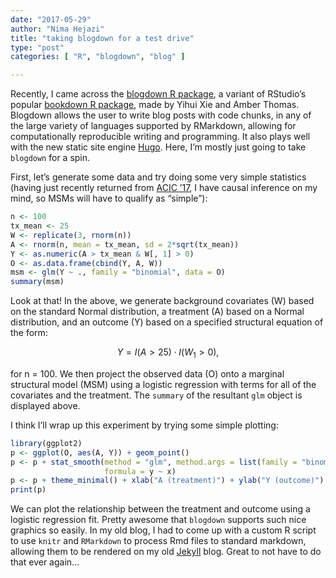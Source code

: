 ```yaml
---
date: "2017-05-29"
author: "Nima Hejazi"
title: "taking blogdown for a test drive"
type: "post"
categories: [ "R", "blogdown", "blog" ]

---
```


Recently, I came across the [blogdown R
package](https://bookdown.org/yihui/blogdown/), a variant of RStudio's popular
[bookdown R package](https://bookdown.org/yihui/bookdown/), made by Yihui Xie
and Amber Thomas. Blogdown allows the user to write blog posts with code chunks,
in any of the large variety of languages supported by RMarkdown, allowing for
computationally reproducible writing and programming. It also plays well with
the new static site engine [Hugo](https://gohugo.io/). Here, I'm mostly just
going to take `blogdown` for a spin.

First, let's generate some data and try doing some very simple statistics
(having just recently returned from [ACIC '17](http://causal.unc.edu/acic2017/),
I have causal inference on my mind, so MSMs will have to qualify as "simple"):

```r
n <- 100
tx_mean <- 25
W <- replicate(3, rnorm(n))
A <- rnorm(n, mean = tx_mean, sd = 2*sqrt(tx_mean))
Y <- as.numeric(A > tx_mean & W[, 1] > 0)
O <- as.data.frame(cbind(Y, A, W))
msm <- glm(Y ~ ., family = "binomial", data = O)
summary(msm)
```

Look at that! In the above, we generate background covariates (W) based on the
standard Normal distribution, a treatment (A) based on a Normal distribution,
and an outcome (Y) based on a specified structural equation of the form:

$$Y = I(A > 25) \cdot I(W_1 > 0),$$

for n = 100. We then project the observed data (O) onto a marginal structural
model (MSM) using a logistic regression with terms for all of the covariates and
the treatment. The `summary` of the resultant `glm` object is displayed above.

I think I'll wrap up this experiment by trying some simple plotting:

```r
library(ggplot2)
p <- ggplot(O, aes(A, Y)) + geom_point()
p <- p + stat_smooth(method = "glm", method.args = list(family = "binomial"),
                     formula = y ~ x)
p <- p + theme_minimal() + xlab("A (treatment)") + ylab("Y (outcome)")
print(p)
```

We can plot the relationship between the treatment and outcome using a logistic
regression fit. Pretty awesome that `blogdown` supports such nice graphics so
easily. In my old blog, I had to come up with a custom R script to use `knitr`
and `RMarkdown` to process Rmd files to standard markdown, allowing them to be
rendered on my old [Jekyll](https://jekyllrb.com/) blog. Great to not have to do
that ever again...
